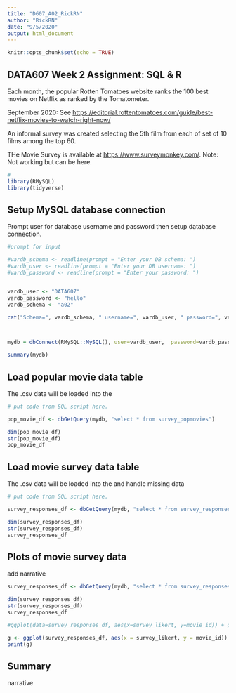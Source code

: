 ---
title: "D607_A02_RickRN"
author: "RickRN"
date: "9/5/2020"
output: html_document
---

```{r setup_1, include=FALSE}
knitr::opts_chunk$set(echo = TRUE)
```

## DATA607 Week 2 Assignment: SQL & R

Each month, the popular Rotten Tomatoes website ranks the 100 best movies on Netflix as ranked by the Tomatometer.

September 2020: See <https://editorial.rottentomatoes.com/guide/best-netflix-movies-to-watch-right-now/>

An informal survey was created selecting the 5th film from each of set of 10 films among the top 60.

THe Movie Survey is available at <https://www.surveymonkey.com/>.  Note: Not working but can be here.


```{r setup_2, echo=TRUE}
# 
library(RMySQL)
library(tidyverse)

```

## Setup MySQL database connection 

Prompt user for database username and password then setup database connection.

```{r setup_DBcon, echo=TRUE}
#prompt for input 

#vardb_schema <- readline(prompt = "Enter your DB schema: ")
#vardb_user <- readline(prompt = "Enter your DB username: ")
#vardb_password <- readline(prompt = "Enter your password: ")


vardb_user <- "DATA607"
vardb_password <- "hello"
vardb_schema <- "a02"

cat("Schema=", vardb_schema, " username=", vardb_user, " password=", vardb_password)



mydb = dbConnect(RMySQL::MySQL(), user=vardb_user,  password=vardb_password, port=3306, dbname=vardb_schema, host='localhost')

summary(mydb)

```

## Load popular movie data table 

The .csv data will be loaded into the 

```{r load_pop_movie_table, echo=TRUE}
# put code from SQL script here. 

pop_movie_df <- dbGetQuery(mydb, "select * from survey_popmovies")

dim(pop_movie_df)
str(pop_movie_df)
pop_movie_df


```

## Load movie survey data table 

The .csv data will be loaded into the and handle missing data

```{r load_movie_survey_table, echo=TRUE}
# put code from SQL script here. 

survey_responses_df <- dbGetQuery(mydb, "select * from survey_responses")

dim(survey_responses_df)
str(survey_responses_df)
survey_responses_df

```

## Plots of movie survey data 

add narrative 

```{r do_analysis, echo=TRUE}


survey_responses_df <- dbGetQuery(mydb, "select * from survey_responses WHERE survey_seen_movie = 1")

dim(survey_responses_df)
str(survey_responses_df)
survey_responses_df

#ggplot(data=survey_responses_df, aes(x=survey_likert, y=movie_id)) + geom_line()

g <- ggplot(survey_responses_df, aes(x = survey_likert, y = movie_id)) + geom_line() + xlab('Likert Rating') + ylab('Popular Movies') + facet_wrap(~movie_id) + labs(title = "Popular Movie Likert Results")
print(g)
```

## Summary

narrative
